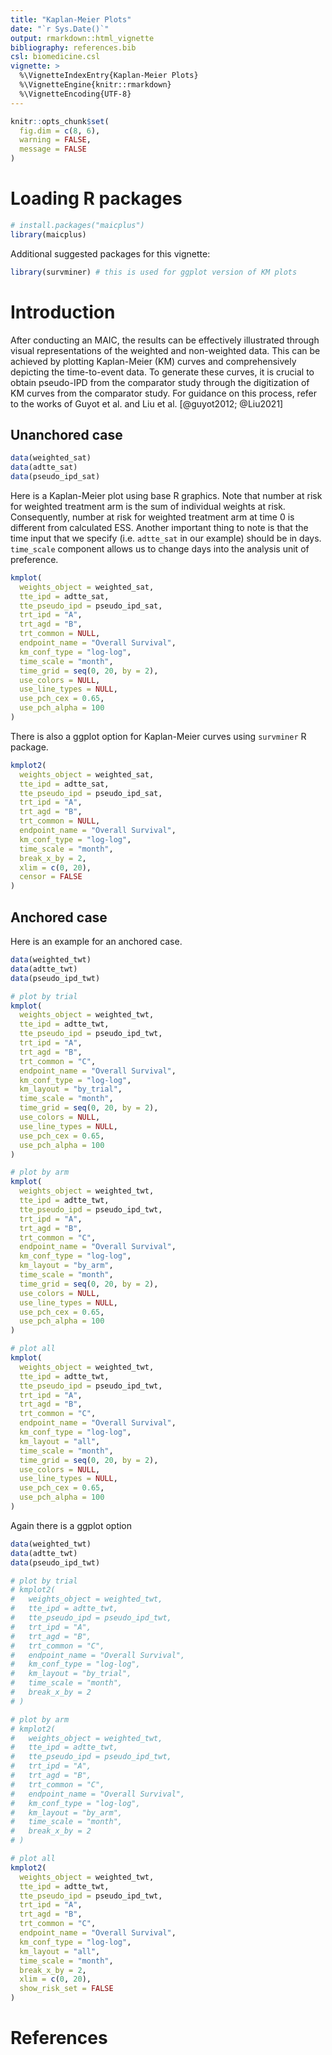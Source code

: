 ```yaml
---
title: "Kaplan-Meier Plots"
date: "`r Sys.Date()`"
output: rmarkdown::html_vignette
bibliography: references.bib
csl: biomedicine.csl
vignette: >
  %\VignetteIndexEntry{Kaplan-Meier Plots}
  %\VignetteEngine{knitr::rmarkdown}
  %\VignetteEncoding{UTF-8}
---
```


```r
knitr::opts_chunk$set(
  fig.dim = c(8, 6),
  warning = FALSE,
  message = FALSE
)
```

# Loading R packages

```r
# install.packages("maicplus")
library(maicplus)
```

Additional suggested packages for this vignette:

```r
library(survminer) # this is used for ggplot version of KM plots
```

# Introduction

After conducting an MAIC, the results can be effectively illustrated through visual representations of the weighted and non-weighted data. This can be achieved by plotting Kaplan-Meier (KM) curves and comprehensively depicting the time-to-event data. To generate these curves, it is crucial to obtain pseudo-IPD from the comparator study through the digitization of KM curves from the comparator study. For guidance on this process, refer to the works of Guyot et al. and Liu et al. [@guyot2012; @Liu2021]

## Unanchored case

```r
data(weighted_sat)
data(adtte_sat)
data(pseudo_ipd_sat)
```

Here is a Kaplan-Meier plot using base R graphics. Note that number at risk for weighted treatment arm is the sum of individual weights at risk. Consequently, number at risk for weighted treatment arm at time 0 is different from calculated ESS. Another important thing to note is that the time input that we specify (i.e. `adtte_sat` in our example) should be in days. `time_scale` component allows us to change days into the analysis unit of preference.

```r
kmplot(
  weights_object = weighted_sat,
  tte_ipd = adtte_sat,
  tte_pseudo_ipd = pseudo_ipd_sat,
  trt_ipd = "A",
  trt_agd = "B",
  trt_common = NULL,
  endpoint_name = "Overall Survival",
  km_conf_type = "log-log",
  time_scale = "month",
  time_grid = seq(0, 20, by = 2),
  use_colors = NULL,
  use_line_types = NULL,
  use_pch_cex = 0.65,
  use_pch_alpha = 100
)
```

There is also a ggplot option for Kaplan-Meier curves using `survminer` R package.

```r
kmplot2(
  weights_object = weighted_sat,
  tte_ipd = adtte_sat,
  tte_pseudo_ipd = pseudo_ipd_sat,
  trt_ipd = "A",
  trt_agd = "B",
  trt_common = NULL,
  endpoint_name = "Overall Survival",
  km_conf_type = "log-log",
  time_scale = "month",
  break_x_by = 2,
  xlim = c(0, 20),
  censor = FALSE
)
```

## Anchored case

Here is an example for an anchored case.

```r
data(weighted_twt)
data(adtte_twt)
data(pseudo_ipd_twt)

# plot by trial
kmplot(
  weights_object = weighted_twt,
  tte_ipd = adtte_twt,
  tte_pseudo_ipd = pseudo_ipd_twt,
  trt_ipd = "A",
  trt_agd = "B",
  trt_common = "C",
  endpoint_name = "Overall Survival",
  km_conf_type = "log-log",
  km_layout = "by_trial",
  time_scale = "month",
  time_grid = seq(0, 20, by = 2),
  use_colors = NULL,
  use_line_types = NULL,
  use_pch_cex = 0.65,
  use_pch_alpha = 100
)

# plot by arm
kmplot(
  weights_object = weighted_twt,
  tte_ipd = adtte_twt,
  tte_pseudo_ipd = pseudo_ipd_twt,
  trt_ipd = "A",
  trt_agd = "B",
  trt_common = "C",
  endpoint_name = "Overall Survival",
  km_conf_type = "log-log",
  km_layout = "by_arm",
  time_scale = "month",
  time_grid = seq(0, 20, by = 2),
  use_colors = NULL,
  use_line_types = NULL,
  use_pch_cex = 0.65,
  use_pch_alpha = 100
)

# plot all
kmplot(
  weights_object = weighted_twt,
  tte_ipd = adtte_twt,
  tte_pseudo_ipd = pseudo_ipd_twt,
  trt_ipd = "A",
  trt_agd = "B",
  trt_common = "C",
  endpoint_name = "Overall Survival",
  km_conf_type = "log-log",
  km_layout = "all",
  time_scale = "month",
  time_grid = seq(0, 20, by = 2),
  use_colors = NULL,
  use_line_types = NULL,
  use_pch_cex = 0.65,
  use_pch_alpha = 100
)
```

Again there is a ggplot option

```r
data(weighted_twt)
data(adtte_twt)
data(pseudo_ipd_twt)

# plot by trial
# kmplot2(
#   weights_object = weighted_twt,
#   tte_ipd = adtte_twt,
#   tte_pseudo_ipd = pseudo_ipd_twt,
#   trt_ipd = "A",
#   trt_agd = "B",
#   trt_common = "C",
#   endpoint_name = "Overall Survival",
#   km_conf_type = "log-log",
#   km_layout = "by_trial",
#   time_scale = "month",
#   break_x_by = 2
# )

# plot by arm
# kmplot2(
#   weights_object = weighted_twt,
#   tte_ipd = adtte_twt,
#   tte_pseudo_ipd = pseudo_ipd_twt,
#   trt_ipd = "A",
#   trt_agd = "B",
#   trt_common = "C",
#   endpoint_name = "Overall Survival",
#   km_conf_type = "log-log",
#   km_layout = "by_arm",
#   time_scale = "month",
#   break_x_by = 2
# )

# plot all
kmplot2(
  weights_object = weighted_twt,
  tte_ipd = adtte_twt,
  tte_pseudo_ipd = pseudo_ipd_twt,
  trt_ipd = "A",
  trt_agd = "B",
  trt_common = "C",
  endpoint_name = "Overall Survival",
  km_conf_type = "log-log",
  km_layout = "all",
  time_scale = "month",
  break_x_by = 2,
  xlim = c(0, 20),
  show_risk_set = FALSE
)
```

# References
